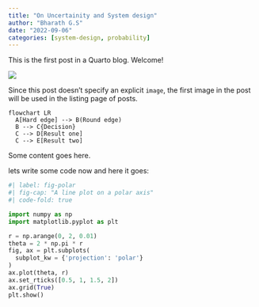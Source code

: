 ```yaml
---
title: "On Uncertainity and System design"
author: "Bharath G.S"
date: "2022-09-06"
categories: [system-design, probability]
---
```


This is the first post in a Quarto blog. Welcome!

![](system-design.png)

Since this post doesn't specify an explicit `image`, the first image in the post will be used in the listing page of posts.

```mermaid
flowchart LR
  A[Hard edge] --> B(Round edge)
  B --> C{Decision}
  C --> D[Result one]
  C --> E[Result two]
```


Some content goes here.

lets write some code now and here it goes: 

```python
#| label: fig-polar
#| fig-cap: "A line plot on a polar axis"
#| code-fold: true

import numpy as np
import matplotlib.pyplot as plt

r = np.arange(0, 2, 0.01)
theta = 2 * np.pi * r
fig, ax = plt.subplots(
  subplot_kw = {'projection': 'polar'} 
)
ax.plot(theta, r)
ax.set_rticks([0.5, 1, 1.5, 2])
ax.grid(True)
plt.show()
```
